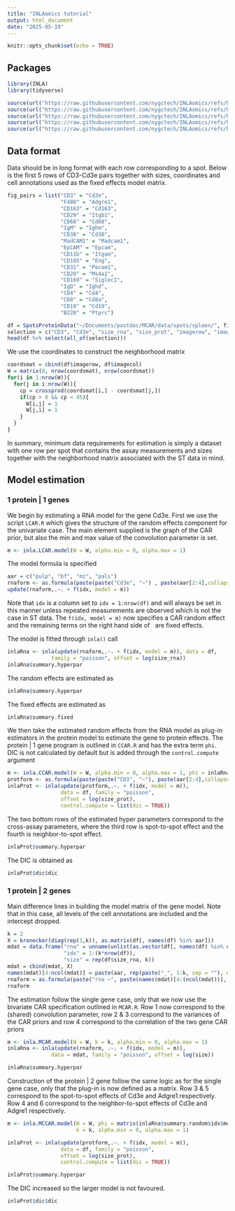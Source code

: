 ```yaml
---
title: "INLAomics tutorial"
output: html_document
date: "2025-05-19"
---
```


```r
knitr::opts_chunk$set(echo = TRUE)
```

## Packages
```r
library(INLA)
library(tidyverse)

source(url("https://raw.githubusercontent.com/nygctech/INLAomics/refs/heads/main/INLA/LCAR.R"))
source(url("https://raw.githubusercontent.com/nygctech/INLAomics/refs/heads/main/INLA/CCAR.R"))
source(url("https://raw.githubusercontent.com/nygctech/INLAomics/refs/heads/main/INLA/MCAR.R"))
source(url("https://raw.githubusercontent.com/nygctech/INLAomics/refs/heads/main/INLA/MCCAR.R"))
source(url("https://raw.githubusercontent.com/nygctech/INLAomics/refs/heads/main/scripts/SPOTS/helpers.R"))
```

## Data format
Data should be in long format with each row corresponding to a spot. Below is the first 5 rows of CD3-Cd3e pairs together with sizes, coordinates and cell annotations used as the fixed effects model matrix.

```r
fig_pairs = list("CD3" = "Cd3e",
                 "F480" = "Adgre1",
                 "CD163" = "Cd163",
                 "CD29" = "Itgb1",
                 "CD68" = "Cd68",
                 "IgM" = "Ighm",
                 "CD38" = "Cd38",
                 "MadCAM1" = "Madcam1",
                 "EpCAM" = "Epcam",
                 "CD11b" = "Itgam",
                 "CD105" = "Eng",
                 "CD31" = "Pecam1",
                 "CD20" = "Ms4a1",
                 "CD169" = "Siglec1",
                 "IgD" = "Ighd",
                 "CD4" = "Cd4",
                 "CD8" = "Cd8a",
                 "CD19" = "Cd19",
                 "B220" = "Ptprc")

df = SpotsProteinData("~/Documents/postdoc/MCAR/data/spots/spleen/", fig_pairs)
selection = c("CD3", "Cd3e", "size_rna", "size_prot", "imagerow", "imagecol","pulp","bf","mz","pals")
head(df %>% select(all_of(selection)))
```

We use the coordinates to construct the neighborhood matrix
```r
coordsmat = cbind(df$imagerow, df$imagecol)
W = matrix(0, nrow(coordsmat), nrow(coordsmat))
for(i in 1:nrow(W)){
  for(j in i:nrow(W)){
    cp = crossprod(coordsmat[i,] - coordsmat[j,])
    if(cp > 0 && cp < 45){
      W[i,j] = 1
      W[j,i] = 1
    }
  }
}
```

In summary, minimum data requirements for estimation is simply a dataset with one row per spot that contains the assay measurements and sizes together with the neighborhood matrix associated with the ST data in mind. 

## Model estimation
### 1 protein | 1 genes
We begin by estimating a RNA model for the gene Cd3e. First we use the script `LCAR.R` which gives the structure of the random effects component for the univariate case. The main element supplied is the graph of the CAR prior, but also the min and max value of the convolution parameter is set. 

```r
m <- inla.LCAR.model(W = W, alpha.min = 0, alpha.max = 1)
```

The model formula is specified
```r
aar = c("pulp", "bf", "mz", "pals")
rnaform <- as.formula(paste(paste("Cd3e", "~") , paste(aar[2:4],collapse = "+")))
update(rnaform,.~. + f(idx, model = m))
```
Note that `idx` is a column set to `idx = 1:nrow(df)` and will always be set in this manner unless repeated measurements are observed which is not the case in ST data. The `f(idx, model = m)` now specifies a CAR random effect and the remaining terms on the right hand side of $~$ are fixed effects.

The model is fitted through `inla()` call 
```r
inlaRna <- inla(update(rnaform,.~. + f(idx, model = m)), data = df, 
              family = "poisson", offset = log(size_rna))
inlaRna$summary.hyperpar
```

The random effects are estimated as
```r
inlaRna$summary.hyperpar
```

The fixed effects are estimated as
```r
inlaRna$summary.fixed
```

We then take the estimated random effects from the RNA model as plug-in estimators in the protein model to estimate the gene to protein effects. The protein | 1 gene program is outlined in `CCAR.R` and has the extra term `phi`. DIC is not calculated by default but is added through the `control.compute` argument
```r
m <- inla.CCAR.model(W = W, alpha.min = 0, alpha.max = 1, phi = inlaRna$summary.random$idx$mean)
protform <- as.formula(paste(paste("CD3", "~"), paste(aar[2:4],collapse = "+")))
inlaProt <- inla(update(protform,.~. + f(idx, model = m)), 
                 data = df, family = "poisson",
                 offset = log(size_prot),
                 control.compute = list(dic = TRUE))
```

The two bottom rows of the estimated hyper parameters correspond to the cross-assay parameters, where the third row is spot-to-spot effect and the fourth is neighbor-to-spot effect. 
```r
inlaProt$summary.hyperpar
```

The DIC is obtained as
```r
inlaProt$dic$dic
```


### 1 protein | 2 genes
Main difference lines in building the model matrix of the gene model. Note that in this case, all levels of the cell annotations are included and the intercept dropped.
```r
k = 2
X = kronecker(diag(rep(1,k)), as.matrix(df[, names(df) %in% aar]))
mdat = data.frame("rna" = unname(unlist(as.vector(df[, names(df) %in% c("Cd3e", "Adgre1")]))), 
                  "idx" = 1:(k*nrow(df)), 
                  "size" = rep(df$size_rna, k))
mdat = cbind(mdat, X)
names(mdat)[4:ncol(mdat)] = paste(aar, rep(paste("_", 1:k, sep = ""), each = 4), sep = "")
rnaform = as.formula(paste("rna ~", paste(names(mdat)[4:(ncol(mdat))], collapse= "+"), "-1"))
rnaform
```

The estimation follow the single gene case, only that we now use the bivariate CAR specification outlined in `MCAR.R`. Row 1 now correspond to the (shared) convolution parameter, row 2 & 3 correspond to the variances of the CAR priors and row 4 correspond to the correlation of the two gene CAR priors
```r
m <- inla.MCAR.model(W = W, k = k, alpha.min = 0, alpha.max = 1)
inlaRna <- inla(update(rnaform, .~. + f(idx, model = m)), 
              data = mdat, family = "poisson", offset = log(size))

inlaRna$summary.hyperpar
```

Construction of the protein | 2 gene follow the same logic as for the single gene case, only that the plug-in is now defined as a matrix. Row 3 & 5 correspond to the spot-to-spot effects of Cd3e and Adgre1 respectively. Row 4 and 6 correspond to the neighbor-to-spot effects of Cd3e and Adgre1 respectively.
```r
m <- inla.MCCAR.model(W = W, phi = matrix(inlaRna$summary.random$idx$mean, ncol = k), 
                      k = k, alpha.min = 0, alpha.max = 1)

inlaProt <- inla(update(protform,.~. + f(idx, model = m)), 
                 data = df, family = "poisson",
                 offset = log(size_prot),
                 control.compute = list(dic = TRUE))

inlaProt$summary.hyperpar
```
The DIC increased so the larger model is not favoured.
```r
inlaProt$dic$dic
```